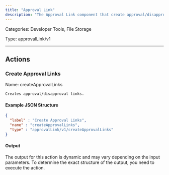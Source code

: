 ```yaml
---
title: "Approval Link"
description: "The Approval Link component that create approval/disapproval links."
---
```



Categories: Developer Tools, File Storage


Type: approvalLink/v1

<hr />




## Actions


### Create Approval Links
Name: createApprovalLinks

`Creates approval/disapproval links.`

#### Example JSON Structure
```json
{
  "label" : "Create Approval Links",
  "name" : "createApprovalLinks",
  "type" : "approvalLink/v1/createApprovalLinks"
}
```

#### Output

The output for this action is dynamic and may vary depending on the input parameters. To determine the exact structure of the output, you need to execute the action.






